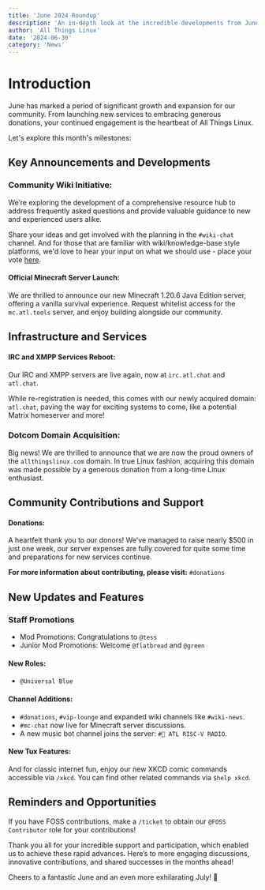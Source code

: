 ```yaml
---
title: 'June 2024 Roundup'
description: 'An in-depth look at the incredible developments from June 2024, including new resources, roles, and community expansions. Let’s see what we’ve achieved together!'
author: 'All Things Linux'
date: '2024-06-30'
category: 'News'
---
```


# Introduction

June has marked a period of significant growth and expansion for our community. From launching new services to embracing generous donations, your continued engagement is the heartbeat of All Things Linux.

Let's explore this month's milestones:

## Key Announcements and Developments

### Community Wiki Initiative:

We’re exploring the development of a comprehensive resource hub to address frequently asked questions and provide valuable guidance to new and experienced users alike.

Share your ideas and get involved with the planning in the `#wiki-chat` channel. And for those that are familiar with wiki/knowledge-base style platforms, we'd love to hear your input on what we should use - place your vote [here](https://discord.com/channels/1172245377395728464/1172343581495795752/1246879966344249477).

#### Official Minecraft Server Launch:

We are thrilled to announce our new Minecraft 1.20.6 Java Edition server, offering a vanilla survival experience. Request whitelist access for the `mc.atl.tools` server, and enjoy building alongside our community.

## Infrastructure and Services

#### IRC and XMPP Services Reboot:

Our IRC and XMPP servers are live again, now at `irc.atl.chat` and `atl.chat`.

While re-registration is needed, this comes with our newly acquired domain: `atl.chat`, paving the way for exciting systems to come, like a potential Matrix homeserver and more!

### Dotcom Domain Acquisition:

Big news! We are thrilled to announce that we are now the proud owners of the `allthingslinux.com` domain. In true Linux fashion, acquiring this domain was made possible by a generous donation from a long-time Linux enthusiast.

## Community Contributions and Support

#### Donations:

A heartfelt thank you to our donors! We've managed to raise nearly $500 in just one week, our server expenses are fully covered for quite some time and preparations for new services continue.

**For more information about contributing, please visit:** `#donations`

## New Updates and Features

### Staff Promotions

- Mod Promotions: Congratulations to `@tess`
- Junior Mod Promotions: Welcome `@flatbread` and `@green`

#### New Roles:

- `@Universal Blue`

#### Channel Additions:

- `#donations`, `#vip-lounge` and expanded wiki channels like `#wiki-news`.
- `#mc-chat` now live for Minecraft server discussions.
- A new music bot channel joins the server: `#🎵 ATL RISC-V RADIO`.

#### New Tux Features:

And for classic internet fun, enjoy our new XKCD comic commands accessible via `/xkcd`. You can find other related commands via `$help xkcd`.

## Reminders and Opportunities

If you have FOSS contributions, make a `/ticket` to obtain our `@FOSS Contributor` role for your contributions!

Thank you all for your incredible support and participation, which enabled us to achieve these rapid advances. Here’s to more engaging discussions, innovative contributions, and shared successes in the months ahead!

Cheers to a fantastic June and an even more exhilarating July! 🚀
